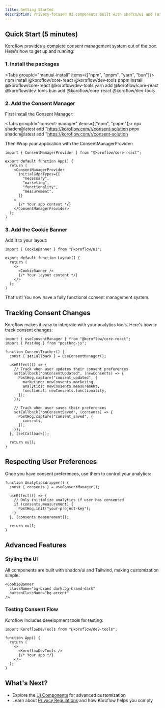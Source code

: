 ```yaml
---
title: Getting Started
description: Privacy-focused UI components built with shadcn/ui and Tailwind CSS that integrate seamlessly with Koroflow' core functionality.
---
```


## Quick Start (5 minutes)

Koroflow provides a complete consent management system out of the box. Here's how to get up and running:

### 1. Install the packages

<Tabs groupId="manual-install" items={["npm", "pnpm", "yarn", "bun"]}>
  <Tab value="npm">npm install @koroflow/core-react @koroflow/dev-tools</Tab>
  <Tab value="pnpm">pnpm install @koroflow/core-react @koroflow/dev-tools</Tab>
  <Tab value="yarn">yarn add @koroflow/core-react @koroflow/dev-tools</Tab>
  <Tab value="bun">bun add @koroflow/core-react @koroflow/dev-tools</Tab>
</Tabs>

### 2. Add the Consent Manager

First Install the Consent Manager:

<Tabs groupId="consent-manager" items={["npm", "pnpm"]}>
  <Tab value="npm">
    npx shadcn@latest add "https://koroflow.com/r/consent-solution
  </Tab>
  <Tab value="pnpm">
    pnpx shadcn@latest add "https://koroflow.com/r/consent-solution
  </Tab>
</Tabs>

Then Wrap your application with the ConsentManagerProvider:

```tsx
import { ConsentManagerProvider } from "@koroflow/core-react";

export default function App() {
  return (
    <ConsentManagerProvider
      initialGdprTypes={[
        "necessary",
        "marketing",
        "functionality",
        "measurement",
      ]}
    >
      {/* Your app content */}
    </ConsentManagerProvider>
  );
}
```

### 3. Add the Cookie Banner

Add it to your layout:

```tsx
import { CookieBanner } from "@koroflow/ui";

export default function Layout() {
  return (
    <>
      <CookieBanner />
      {/* Your layout content */}
    </>
  );
}
```

That's it! You now have a fully functional consent management system.

## Tracking Consent Changes

Koroflow makes it easy to integrate with your analytics tools. Here's how to track consent changes:

```tsx
import { useConsentManager } from "@koroflow/core-react";
import { PostHog } from "posthog-js";

function ConsentTracker() {
  const { setCallback } = useConsentManager();

  useEffect(() => {
    // Track when user updates their consent preferences
    setCallback("onConsentUpdated", (newConsents) => {
      PostHog.capture("consent_updated", {
        marketing: newConsents.marketing,
        analytics: newConsents.measurement,
        functional: newConsents.functionality,
      });
    });

    // Track when user saves their preferences
    setCallback("onConsentSaved", (consents) => {
      PostHog.capture("consent_saved", {
        consents,
      });
    });
  }, [setCallback]);

  return null;
}
```

## Respecting User Preferences

Once you have consent preferences, use them to control your analytics:

```tsx
function AnalyticsWrapper() {
  const { consents } = useConsentManager();

  useEffect(() => {
    // Only initialize analytics if user has consented
    if (consents.measurement) {
      PostHog.init("your-project-key");
    }
  }, [consents.measurement]);

  return null;
}
```

## Advanced Features

### Styling the UI

All components are built with shadcn/ui and Tailwind, making customization simple:

```tsx
<CookieBanner
  className="bg-brand dark:bg-brand-dark"
  buttonClassName="bg-accent"
/>
```

### Testing Consent Flow

Koroflow includes development tools for testing:

```tsx
import KoroflowDevTools from "@koroflow/dev-tools";

function App() {
  return (
    <>
      <KoroflowDevTools />
      {/* Your app */}
    </>
  );
}
```

## What's Next?

- Explore the [UI Components](/docs/components) for advanced customization
- Learn about [Privacy Regulations](/docs/regulations) and how Koroflow helps you comply
